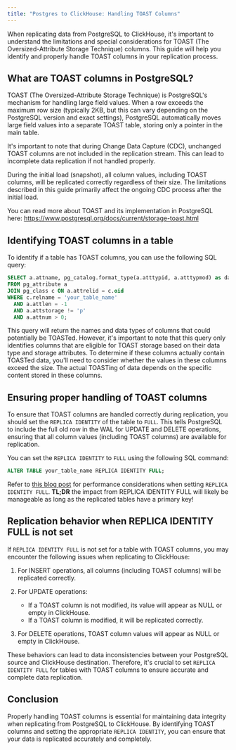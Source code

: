 ```yaml
---
title: "Postgres to ClickHouse: Handling TOAST Columns"
---
```


When replicating data from PostgreSQL to ClickHouse, it's important to understand the limitations and special considerations for TOAST (The Oversized-Attribute Storage Technique) columns. This guide will help you identify and properly handle TOAST columns in your replication process.

## What are TOAST columns in PostgreSQL?

TOAST (The Oversized-Attribute Storage Technique) is PostgreSQL's mechanism for handling large field values. When a row exceeds the maximum row size (typically 2KB, but this can vary depending on the PostgreSQL version and exact settings), PostgreSQL automatically moves large field values into a separate TOAST table, storing only a pointer in the main table.

It's important to note that during Change Data Capture (CDC), unchanged TOAST columns are not included in the replication stream. This can lead to incomplete data replication if not handled properly.

<Info>
During the initial load (snapshot), all column values, including TOAST columns, will be replicated correctly regardless of their size. The limitations described in this guide primarily affect the ongoing CDC process after the initial load.
</Info>

You can read more about TOAST and its implementation in PostgreSQL here: https://www.postgresql.org/docs/current/storage-toast.html

## Identifying TOAST columns in a table

To identify if a table has TOAST columns, you can use the following SQL query:

```sql
SELECT a.attname, pg_catalog.format_type(a.atttypid, a.atttypmod) as data_type
FROM pg_attribute a
JOIN pg_class c ON a.attrelid = c.oid
WHERE c.relname = 'your_table_name'
  AND a.attlen = -1
  AND a.attstorage != 'p'
  AND a.attnum > 0;
```

This query will return the names and data types of columns that could potentially be TOASTed. However, it's important to note that this query only identifies columns that are eligible for TOAST storage based on their data type and storage attributes. To determine if these columns actually contain TOASTed data, you'll need to consider whether the values in these columns exceed the size. The actual TOASTing of data depends on the specific content stored in these columns.

## Ensuring proper handling of TOAST columns

To ensure that TOAST columns are handled correctly during replication, you should set the `REPLICA IDENTITY` of the table to `FULL`. This tells PostgreSQL to include the full old row in the WAL for UPDATE and DELETE operations, ensuring that all column values (including TOAST columns) are available for replication.

You can set the `REPLICA IDENTITY` to `FULL` using the following SQL command:

```sql
ALTER TABLE your_table_name REPLICA IDENTITY FULL;
```

Refer to [this blog post](https://xata.io/blog/replica-identity-full-performance) for performance considerations when setting `REPLICA IDENTITY FULL`. **TL;DR** the impact from REPLICA IDENTITY FULL will likely be manageable as long as the replicated tables have a primary key!

## Replication behavior when REPLICA IDENTITY FULL is not set

If `REPLICA IDENTITY FULL` is not set for a table with TOAST columns, you may encounter the following issues when replicating to ClickHouse:

1. For INSERT operations, all columns (including TOAST columns) will be replicated correctly.

2. For UPDATE operations:
   - If a TOAST column is not modified, its value will appear as NULL or empty in ClickHouse.
   - If a TOAST column is modified, it will be replicated correctly.

3. For DELETE operations, TOAST column values will appear as NULL or empty in ClickHouse.

These behaviors can lead to data inconsistencies between your PostgreSQL source and ClickHouse destination. Therefore, it's crucial to set `REPLICA IDENTITY FULL` for tables with TOAST columns to ensure accurate and complete data replication.

## Conclusion

Properly handling TOAST columns is essential for maintaining data integrity when replicating from PostgreSQL to ClickHouse. By identifying TOAST columns and setting the appropriate `REPLICA IDENTITY`, you can ensure that your data is replicated accurately and completely.
